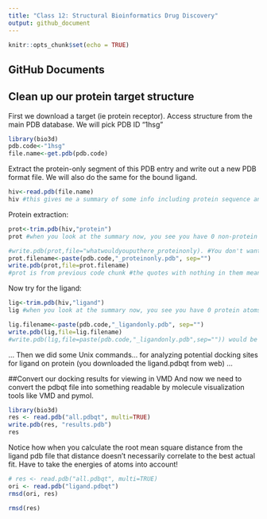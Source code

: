 ```yaml
---
title: "Class 12: Structural Bioinformatics Drug Discovery"
output: github_document
---
```


```r
knitr::opts_chunk$set(echo = TRUE)
```

## GitHub Documents

## Clean up our protein target structure

First we download a target (ie protein receptor). Access structure from the main PDB database. We will pick PDB ID "1hsg"

```r
library(bio3d)
pdb.code<-"1hsg"
file.name<-get.pdb(pdb.code)
```
Extract the protein-only segment of this PDB entry and write out a new PDB format file.
We will also do the same for the bound ligand.




```r
hiv<-read.pdb(file.name)
hiv #this gives me a summary of some info including protein sequence and atoms from protein vs ligand. 
```

Protein extraction:
```r
prot<-trim.pdb(hiv,"protein")
prot #when you look at the summary now, you see you have 0 non-protein atoms. So you've successfully extracted protein only
```

```r
#write.pdb(prot,file="whatwouldyouputhere_proteinonly). #You don't want to hardwire this if you want to use it for any protein in the future! You assigned PDB identifier to the variable "pdb.code" in the very beginning. Use the following code so that the only thing you would ever have to change to use this for other proteins is that very first command!
prot.filename<-paste(pdb.code,"_proteinonly.pdb", sep="")
write.pdb(prot,file=prot.filename)
#prot is from previous code chunk #the quotes with nothing in them mean don't separate the code and the _proteinonly part. We don't want any spaces!
```





Now try for the ligand:

```r
lig<-trim.pdb(hiv,"ligand")
lig #when you look at the summary now, you see you have 0 protein atoms! (Just MK1 merck drug. No water or protein or anything else)
```
```r
lig.filename<-paste(pdb.code,"_ligandonly.pdb", sep="")
write.pdb(lig,file=lig.filename)
#write.pdb(lig,file=paste(pdb.code,"_ligandonly.pdb",sep="")) would be a more concise version of hte same code. (nested)
```




...
Then we did some Unix commands... for analyzing potential docking sites for ligand on protein
(you downloaded the ligand.pdbqt from web)
...



##Convert our docking results for viewing in VMD
And now we need to convert the pdbqt file into something readable by molecule visualization tools like VMD and pymol. 
```r
library(bio3d)
res <- read.pdb("all.pdbqt", multi=TRUE)
write.pdb(res, "results.pdb")
res
```


Notice how when you calculate the root mean square distance from the ligand pdb file that distance doesn't necessarily correlate to the best actual fit. Have to take the energies of atoms into account! 
```r
# res <- read.pdb("all.pdbqt", multi=TRUE)
ori <- read.pdb("ligand.pdbqt")
rmsd(ori, res)
```

```r
rmsd(res) 
```

